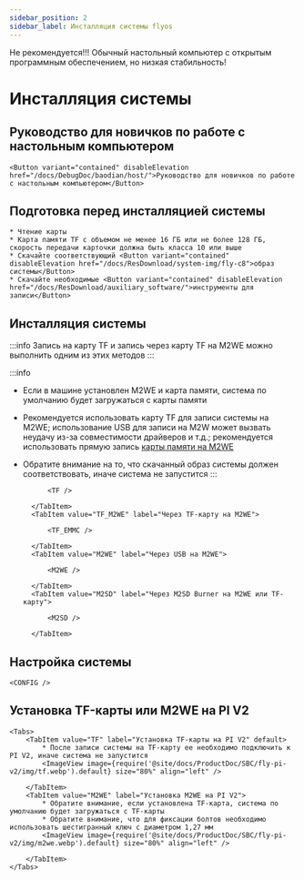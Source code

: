 ```yaml
---
sidebar_position: 2
sidebar_label: Инсталляция системы flyos
---
```


Не рекомендуется!!! Обычный настольный компьютер с открытым программным обеспечением, но низкая стабильность!





# Инсталляция системы

## Руководство для новичков по работе с настольным компьютером

    <Button variant="contained" disableElevation href="/docs/DebugDoc/baodian/host/">Руководство для новичков по работе с настольным компьютером</Button>

## Подготовка перед инсталляцией системы

    * Чтение карты
    * Карта памяти TF с объемом не менее 16 ГБ или не более 128 ГБ, скорость передачи карточки должна быть класса 10 или выше
    * Скачайте соответствующий <Button variant="contained" disableElevation href="/docs/ResDownload/system-img/fly-c8">образ системы</Button>
    * Скачайте необходимые <Button variant="contained" disableElevation href="/docs/ResDownload/auxiliary_software/">инструменты для записи</Button>

## Инсталляция системы

:::info
Запись на карту TF и запись через карту TF на M2WE можно выполнить одним из этих методов
:::

:::info
* Если в машине установлен M2WE и карта памяти, система по умолчанию будет загружаться с карты памяти
* Рекомендуется использовать карту TF для записи системы на M2WE; использование USB для записи на M2W может вызвать неудачу из-за совместимости драйверов и т.д.; рекомендуется использовать прямую запись [карты памяти на M2WE](https://mellow-next.klipper.cn/docs/ProductDoc/SBC/fly-pi-v2/fly-os)
* Обратите внимание на то, что скачанный образ системы должен соответствовать, иначе система не запустится
:::

    <Tabs>
        <TabItem value="TF" label="Запись на TF-карту" default>
            
            <TF />
            
        </TabItem>
        <TabItem value="TF_M2WE" label="Через TF-карту на M2WE">
            
            <TF_EMMC />

        </TabItem>
        <TabItem value="M2WE" label="Через USB на M2WE">
            
            <M2WE />

        </TabItem>
        <TabItem value="M2SD" label="Через M2SD Burner на M2WE или TF-карту">
            
            <M2SD />

        </TabItem>
    </Tabs>


## Настройка системы

    <CONFIG />

## Установка TF-карты или M2WE на PI V2

    <Tabs>
        <TabItem value="TF" label="Установка TF-карты на PI V2" default>
            * После записи системы на TF-карту ее необходимо подключить к PI V2, иначе система не запустится
            <ImageView image={require('@site/docs/ProductDoc/SBC/fly-pi-v2/img/tf.webp').default} size="80%" align="left" />  

        </TabItem>
        <TabItem value="M2WE" label="Установка M2WE на PI V2">
            * Обратите внимание, если установлена TF-карта, система по умолчанию будет загружаться с TF-карты
            * Обратите внимание, что для фиксации болтов необходимо использовать шестигранный ключ с диаметром 1,27 мм
            <ImageView image={require('@site/docs/ProductDoc/SBC/fly-pi-v2/img/m2we.webp').default} size="80%" align="left" />  

        </TabItem>
    </Tabs>
